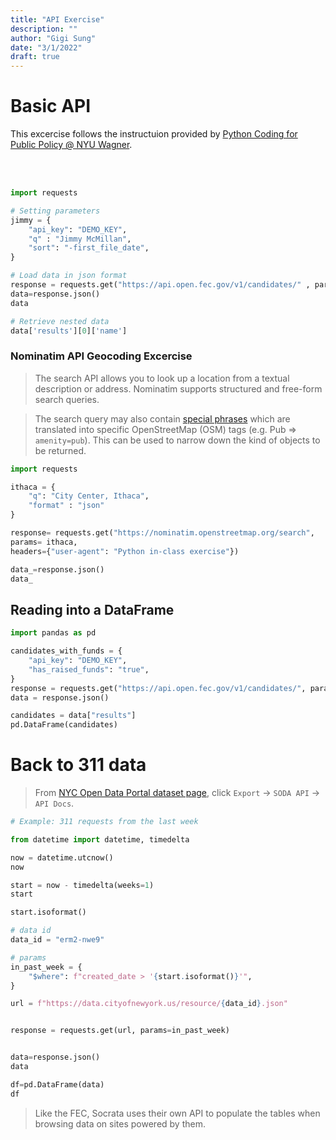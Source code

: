 ```yaml
---
title: "API Exercise"
description: ""
author: "Gigi Sung"
date: "3/1/2022"
draft: true
---
```


# Basic API

This excercise follows the instructuion provided by [Python Coding for Public Policy @ NYU Wagner](https://python-public-policy.afeld.me/en/nyu/lecture_5.html#in-class-exercise).

</br></br>

```python
import requests

# Setting parameters
jimmy = {
    "api_key": "DEMO_KEY",
    "q" : "Jimmy McMillan",
    "sort": "-first_file_date",
}

# Load data in json format
response = requests.get("https://api.open.fec.gov/v1/candidates/" , params = jimmy)
data=response.json()
data
```


```python
# Retrieve nested data
data['results'][0]['name']


```



### Nominatim API Geocoding Excercise

> The search API allows you to look up a location from a textual description or address. Nominatim supports structured and free-form search queries.

> The search query may also contain [special phrases](https://wiki.openstreetmap.org/wiki/Nominatim/Special_Phrases) which are translated into specific OpenStreetMap (OSM) tags (e.g. Pub => `amenity=pub`). This can be used to narrow down the kind of objects to be returned.


```python
import requests

ithaca = {
    "q": "City Center, Ithaca",
    "format" : "json"
}

response= requests.get("https://nominatim.openstreetmap.org/search", 
params= ithaca,
headers={"user-agent": "Python in-class exercise"})

data_=response.json()
data_

```






## Reading into a DataFrame


```python
import pandas as pd

candidates_with_funds = {
    "api_key": "DEMO_KEY",
    "has_raised_funds": "true",
}
response = requests.get("https://api.open.fec.gov/v1/candidates/", params=candidates_with_funds)
data = response.json()

candidates = data["results"]
pd.DataFrame(candidates)


```



# Back to 311 data

>From [NYC Open Data Portal dataset page](https://data.cityofnewyork.us/Social-Services/311-Service-Requests-from-2010-to-Present/erm2-nwe9/data), click `Export` -> `SODA API` -> `API Docs`.



```python
# Example: 311 requests from the last week

from datetime import datetime, timedelta

now = datetime.utcnow()
now

```


```python
start = now - timedelta(weeks=1)
start
```




```python
start.isoformat()
```




```python
# data id
data_id = "erm2-nwe9"

# params
in_past_week = {
    "$where": f"created_date > '{start.isoformat()}'",
}

url = f"https://data.cityofnewyork.us/resource/{data_id}.json"


response = requests.get(url, params=in_past_week)


data=response.json()
data
```



```python
df=pd.DataFrame(data)
df

```

>Like the FEC, Socrata uses their own API to populate the tables when browsing data on sites powered by them.



